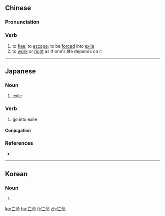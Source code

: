 ==Chinese==
{{zh-forms}}

===Pronunciation===
{{zh-pron
|m=wángmìng
|c=mong4 ming6
|mn=qz,tw,xm,zz:bông-bēng/qz:bông-miā
|cat=v
}}

===Verb===
{{zh-verb}}

# to [[flee]]; to [[escape]]; to be [[forced]] into [[exile]]
# to [[work]] or [[right]] as if one's life depends on it

----

==Japanese==
{{ja-kanjitab|ぼう|めい|yomi=on}}

===Noun===
{{ja-noun|ぼうめい}}

# [[exile]]
#: {{ja-usex|チベットの'''亡命'''政府はインドにあります。|^チベット の '''ぼうめい''' せいふ は ^インド に あります。|The government in exile of Tibet is in India.}}

===Verb===
{{ja-verb-suru|tr=intrans|ぼうめい}}

# go into exile

====Conjugation====
{{ja-suru|ぼうめい}}

===References===
* {{R:Shogakukan}}
----
==Korean==
{{ko-hanjatab}}

===Noun===
{{ko-noun|hj|hangeul=망명}}

# {{hanja form of|망명|[[exile]]}}

[[ko:亡命]]
[[hu:亡命]]
[[fi:亡命]]
[[zh:亡命]]